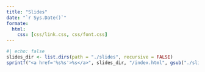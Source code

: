 ```yaml
---
title: "Slides"
date: "`r Sys.Date()`"
formate:
  html:
    css: [css/link.css, css/font.css]
---
```


```r
#| echo: false
slides_dir <- list.dirs(path = "./slides", recursive = FALSE)
sprintf("<a href='%s%s'>%s</a>", slides_dir, "/index.html", gsub("./slides/", "", slides_dir)) |> cat(sep = "\n\n")
```